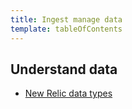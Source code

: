 ```yaml
---
title: Ingest manage data
template: tableOfContents
---
```


## Understand data

* [New Relic data types](/docs/telemetry-data-platform/ingest-manage-data/understand-data/new-relic-data-types)
